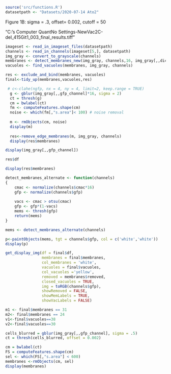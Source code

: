 
```r
source('src/functions.R')
datasetpath <- "Datasets/2020-07-14 Ato2"
```
Figure 1B: sigma = .3, offset= 0.002, cutoff = 50

"C:\Users\Sarah's Computer\Desktop\Git1 Quant\Sarah\Results No Settings-NewVac\Figure 2C\Images\aly2-del_415Git1_003_final_results.tiff"

```r
imageset <- read_in_imageset_files(datasetpath)
channels <- read_in_channels(imageset[5,], datasetpath)
img_gray <- convert_to_grayscale(channels)
membranes <- detect_membranes_new(img_gray, channels,16, img_gray[,,dic_channel])
vacuoles <- find_vacuoles(membranes, img_gray, channels)
```

```r
res <- exclude_and_bind(membranes, vacuoles)
final<-tidy_up(membranes,vacuoles,res)
```


```r
 # c<-clahe(ngfp, nx = 4, ny = 4, limit=2, keep.range = TRUE)
  g <- gblur(img_gray[,,gfp_channel]*16, sigma = 2)
  ct = thresh(g)
  cm = bwlabel(ct)
  fm <- computeFeatures.shape(cm)
  noise <- which(fm[,"s.area"]< 100) # noise removal
  
  m <- rmObjects(cm, noise)
  display(m)
  
  res<-remove_edge_membranes(m, img_gray, channels)
  display(res$membranes)
```

```r
display(img_gray[,,gfp_channel])
```

```r
res$df
```



```r
display(res$membranes)
```

```r
detect_membranes_alternate <- function(channels)
{
    cmac <- normalize(channels$cmac*16)
    gfp <- normalize(channels$gfp)
    
    vacs <- cmac > otsu(cmac)
    gfp <- gfp*(1-vacs)
    mems <- thresh(gfp)
    return(mems)
}

```

```r
mems <- detect_membranes_alternate(channels)
```


```r
p<-paintObjects(mems, tgt = channels$gfp, col = c('white','white'))
display(p)
```








```r
get_display_img(df = final$df,
                membranes = final$membranes, 
                col_membranes = 'white', 
                vacuoles = final$vacuoles, 
                col_vacuoles ='yellow', 
                removed = membranes$removed,
                closed_vacuoles = TRUE, 
                img = toRGB(channels$gfp), 
                showRemoved = FALSE, 
                showMemLabels = TRUE, 
                showVacLabels = FALSE)
```


```r
m1 <- final$membranes == 31
m2<- final$membranes == 24
v1<-final$vacuoles==38
v2<-final$vacuoles==30
```







```r
cells_blurred = gblur(img_gray[,,gfp_channel], sigma = .5)
ct = thresh(cells_blurred, offset = 0.002)

cm = bwlabel(ct)
FS = computeFeatures.shape(cm)
sel <- which(FS[,"s.area"] < 600)
membranes <-rmObjects(cm, sel)
display(membranes)
```















